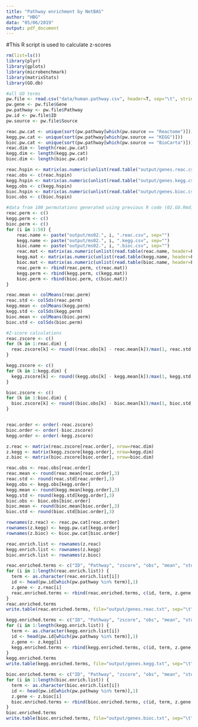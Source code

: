 ```yaml
---
title: "Pathway enrichment by NetBAS"
author: "HBG"
data: "05/06/2019"
output: pdf_document
---
```

#This R script is used to calculate z-scores

```r
rm(list=ls())
library(plyr)
library(gplots)
library(microbenchmark)
library(matrixStats)
library(GO.db)
```

```r
#all GO terms
pw.file <- read.csv("data/human.pathway.csv", header=T, sep="\t", stringsAsFactors=F)
pw.gene <- pw.file$Gene
pw.pathway <- pw.file$Pathway
pw.id <- pw.file$ID
pw.source <- pw.file$Source

reac.pw.cat <- unique(sort(pw.pathway[which(pw.source == "Reactome")]))
kegg.pw.cat <- unique(sort(pw.pathway[which(pw.source == "KEGG")]))
bioc.pw.cat <- unique(sort(pw.pathway[which(pw.source == "BioCarta")]))
reac.dim <- length(reac.pw.cat)
kegg.dim <- length(kegg.pw.cat)
bioc.dim <- length(bioc.pw.cat)
```

```r
reac.hspin <- matrix(as.numeric(unlist(read.table("output/genes.reac.csv", header=F, sep=","))), ncol=1)
reac.obs <- c(reac.hspin)
kegg.hspin <- matrix(as.numeric(unlist(read.table("output/genes.kegg.csv", header=F, sep=","))), ncol=1)
kegg.obs <- c(kegg.hspin)
bioc.hspin <- matrix(as.numeric(unlist(read.table("output/genes.bioc.csv", header=F, sep=","))),ncol=1)
bioc.obs <- c(bioc.hspin)
```

```r
#data from 100 permutations generated using previous R code (02.GO.Rmd)
reac.perm <- c()
kegg.perm <- c()
bioc.perm <- c()
for (i in 1:50) {
    reac.name <- paste("output/ms02.", i, ".reac.csv", sep="")
    kegg.name <- paste("output/ms02.", i, ".kegg.csv", sep="")
    bioc.name <- paste("output/ms02.", i, ".bioc.csv", sep="")
    reac.mat <- matrix(as.numeric(unlist(read.table(reac.name, header=F, sep=","))), ncol=1)
    kegg.mat <- matrix(as.numeric(unlist(read.table(kegg.name, header=F, sep=","))), ncol=1)
    bioc.mat <- matrix(as.numeric(unlist(read.table(bioc.name, header=F, sep=","))), ncol=1)
    reac.perm <- rbind(reac.perm, c(reac.mat))
    kegg.perm <- rbind(kegg.perm, c(kegg.mat))
    bioc.perm <- rbind(bioc.perm, c(bioc.mat))
}

reac.mean <- colMeans(reac.perm)
reac.std <- colSds(reac.perm)
kegg.mean <- colMeans(kegg.perm)
kegg.std <- colSds(kegg.perm)
bioc.mean <- colMeans(bioc.perm)
bioc.std <- colSds(bioc.perm)
```

```r
#Z-score calculations
reac.zscore <- c()
for (k in 1:reac.dim) {
  reac.zscore[k] <- round((reac.obs[k] - reac.mean[k])/max(1, reac.std[k]), 3)
}

kegg.zscore <- c()
for (k in 1:kegg.dim) {
  kegg.zscore[k] <- round((kegg.obs[k] - kegg.mean[k])/max(1, kegg.std[k]), 3)
}

bioc.zscore <- c()
for (k in 1:bioc.dim) {
  bioc.zscore[k] <- round((bioc.obs[k] - bioc.mean[k])/max(1, bioc.std[k]), 3)
}


reac.order <- order(-reac.zscore)
bioc.order <- order(-bioc.zscore)
kegg.order <- order(-kegg.zscore)

z.reac <- matrix(reac.zscore[reac.order], nrow=reac.dim)
z.kegg <- matrix(kegg.zscore[kegg.order], nrow=kegg.dim)
z.bioc <- matrix(bioc.zscore[bioc.order], nrow=bioc.dim)

reac.obs <- reac.obs[reac.order]
reac.mean <- round(reac.mean[reac.order],3)
reac.std <- round(reac.std[reac.order],3)
kegg.obs <- kegg.obs[kegg.order]
kegg.mean <- round(kegg.mean[kegg.order],3)
kegg.std <- round(kegg.std[kegg.order],3)
bioc.obs <- bioc.obs[bioc.order]
bioc.mean <- round(bioc.mean[bioc.order],3)
bioc.std <- round(bioc.std[bioc.order],3)

rownames(z.reac) <- reac.pw.cat[reac.order]
rownames(z.kegg) <- kegg.pw.cat[kegg.order]
rownames(z.bioc) <- bioc.pw.cat[bioc.order]

reac.enrich.list <- rownames(z.reac)
kegg.enrich.list <- rownames(z.kegg)
bioc.enrich.list <- rownames(z.bioc)

reac.enriched.terms <- c("ID", "Pathway", "zscore", "obs", "mean", "std")
for (i in 1:length(reac.enrich.list)) {
  term <- as.character(reac.enrich.list[i])
  id <- head(pw.id[which(pw.pathway %in% term)],1)
  z.gene <- z.reac[i]
  reac.enriched.terms <- rbind(reac.enriched.terms, c(id, term, z.gene, reac.obs[i], reac.mean[i], reac.std[i]))
}
reac.enriched.terms
write.table(reac.enriched.terms, file="output/genes.reac.txt", sep="\t", row.names = F, col.names = F, quote=T)

kegg.enriched.terms <- c("ID", "Pathway", "zscore", "obs", "mean", "std")
for (i in 1:length(kegg.enrich.list)) {
  term <- as.character(kegg.enrich.list[i])
  id <- head(pw.id[which(pw.pathway %in% term)],1)
  z.gene <- z.kegg[i]
  kegg.enriched.terms <- rbind(kegg.enriched.terms, c(id, term, z.gene, kegg.obs[i], kegg.mean[i], kegg.std[i]))
}
kegg.enriched.terms
write.table(kegg.enriched.terms, file="output/genes.kegg.txt", sep="\t", row.names = F, col.names = F, quote=T)

bioc.enriched.terms <- c("ID", "Pathway", "zscore", "obs", "mean", "std")
for (i in 1:length(bioc.enrich.list)) {
  term <- as.character(bioc.enrich.list[i])
  id <- head(pw.id[which(pw.pathway %in% term)],1)
  z.gene <- z.bioc[i]
  bioc.enriched.terms <- rbind(bioc.enriched.terms, c(id, term, z.gene, bioc.obs[i], bioc.mean[i], bioc.std[i]))
}
bioc.enriched.terms
write.table(bioc.enriched.terms, file="output/genes.bioc.txt", sep="\t", row.names = F, col.names = F, quote=T)
```
